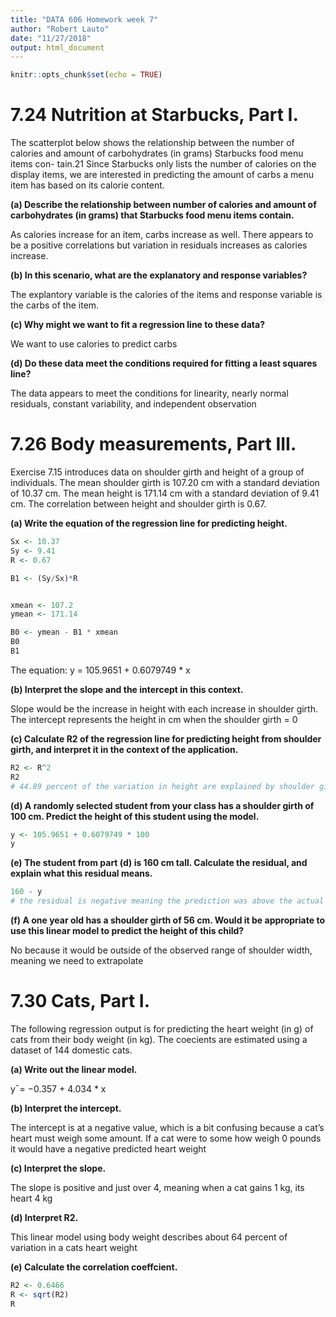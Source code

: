 ```yaml
---
title: "DATA 606 Homework week 7"
author: "Robert Lauto"
date: "11/27/2018"
output: html_document
---
```


```r
knitr::opts_chunk$set(echo = TRUE)
```
# 7.24 Nutrition at Starbucks, Part I. 
The scatterplot below shows the relationship between the number of calories and amount of carbohydrates (in grams) Starbucks food menu items con- tain.21 Since Starbucks only lists the number of calories on the display items, we are interested in predicting the amount of carbs a menu item has based on its calorie content.
  
**(a) Describe the relationship between number of calories and amount of carbohydrates (in grams) that Starbucks food menu items contain.**

As calories increase for an item, carbs increase as well. There appears to be a positive correlations but variation in residuals increases as calories increase.

**(b) In this scenario, what are the explanatory and response variables?**

The explantory variable is the calories of the items and response variable is the carbs of the item.

**(c) Why might we want to fit a regression line to these data?**

We want to use calories to predict carbs

**(d) Do these data meet the conditions required for fitting a least squares line?**

The data appears to meet the conditions for linearity, nearly normal residuals, constant variability, and independent observation

# 7.26 Body measurements, Part III.
Exercise 7.15 introduces data on shoulder girth and height of a group of individuals. The mean shoulder girth is 107.20 cm with a standard deviation of 10.37 cm. The mean height is 171.14 cm with a standard deviation of 9.41 cm. The correlation between height and shoulder girth is 0.67.
  
**(a) Write the equation of the regression line for predicting height.**
```r
Sx <- 10.37
Sy <- 9.41
R <- 0.67

B1 <- (Sy/Sx)*R


xmean <- 107.2
ymean <- 171.14

B0 <- ymean - B1 * xmean
B0
B1
```
The equation:
y = 105.9651 + 0.6079749 * x
  
**(b) Interpret the slope and the intercept in this context.**
  
Slope would be the increase in height with each increase in shoulder girth. The intercept represents the height in cm when the shoulder girth = 0
  
**(c) Calculate R2 of the regression line for predicting height from shoulder girth, and interpret it in the context of the application.**
  
```r
R2 <- R^2
R2
# 44.89 percent of the variation in height are explained by shoulder girth 
```
  
**(d) A randomly selected student from your class has a shoulder girth of 100 cm. Predict the height of this student using the model.**
```r
y <- 105.9651 + 0.6079749 * 100
y
```
**(e) The student from part (d) is 160 cm tall. Calculate the residual, and explain what this residual means.**
```r
160 - y
# the residual is negative meaning the prediction was above the actual height and an overestimate
```
**(f) A one year old has a shoulder girth of 56 cm. Would it be appropriate to use this linear model to predict the height of this child?**
  
No because it would be outside of the observed range of shoulder width, meaning we need to extrapolate

# 7.30 Cats, Part I.
The following regression output is for predicting the heart weight (in g) of cats from their body weight (in kg). The coe cients are estimated using a dataset of 144 domestic cats.

**(a) Write out the linear model.**
  
y¯= −0.357 + 4.034 * x
  
**(b) Interpret the intercept.**
  
The intercept is at a negative value, which is a bit confusing because a cat's heart must weigh some amount. If a cat were to some how weigh 0 pounds it would have a negative predicted heart weight
  
**(c) Interpret the slope.**
  
The slope is positive and just over 4, meaning when a cat gains 1 kg, its heart 4 kg
  
**(d) Interpret R2.**
  
This linear model using body weight describes about 64 percent of variation in a cats heart weight
  
**(e) Calculate the correlation coeffcient.**
```r
R2 <- 0.6466
R <- sqrt(R2)
R
```
